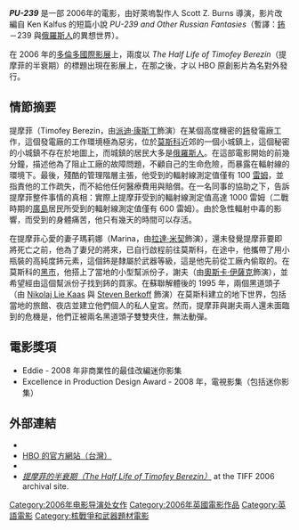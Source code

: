 {{Infobox Film
| name           = 致命核料<br />Pu-239 / The Half-Life of Timofey Berezin
| image          = Pu_239.jpg
| image_size     = 200px
| caption        =
| director       = Scott Z. Burns
| producer       = Charlie Lyons<br />Miranda de Pencier<br />Guy J. Louthan
| writer         = Scott Z. Burns<br /> ''改編自'' Ken Kalfus''的短篇小說''
| starring       = [[派迪·康斯丁|派迪·康斯丁]]<br />[[朗妲·米契|朗妲·米契]]<br />[[奧斯卡·伊薩克|奧斯卡·伊薩克]]
| music          = Abel Korzeniowski
| cinematography = Eigil Bryld
| editing        = Tatiana S. Riegel<br />Leo Trombetta
| distributor    = Beacon Pictures<br />HBO Films
| released       = 2006年12月12日
| runtime        = 97 分鐘
| country        = {{UK}}
| language       = [[英語|英語]]
| budget         = 5 百萬美元（$5,000,000）
}}

'''''PU-239''''' 是一部 2006年的電影，由好萊塢製作人 Scott Z. Burns 導演，影片改編自 Ken Kalfus 的短篇小說 ''PU-239 and Other Russian Fantasies''（暫譯：[[鈽|鈽]]－239 與[[俄羅斯人|俄羅斯人]]的異想世界）。

在 2006 年的[[多倫多國際影展|多倫多國際影展]]上，兩度以 ''The Half Life of Timofey Berezin''（提摩菲的半衰期）的標題出現在影展上，在那之後，才以 HBO 原創影片為名對外發行。

== 情節摘要 ==
提摩菲（Timofey Berezin，由[[派迪·康斯丁|派迪·康斯丁]]飾演）在某個高度機密的[[鈽|鈽]]發電廠工作，這個發電廠的工作環境極為惡劣，位於[[莫斯科|莫斯科]]近郊的一個小城鎮上，這個秘密的小城鎮不存在於地圖上，而城鎮的居民大多是[[俄羅斯人|俄羅斯人]]。在這部電影開始的前幾分鐘，描述他為了阻止工廠的故障問題，不顧自己的生命危險，而暴露在輻射線的環境下。最後，殘酷的管理階層主張，他受到的輻射線測定值僅有 100 [[倫琴_(單位)|雷姆]]，並指責他的工作疏失，而不給他任何醫療費用與賠償。在一名同事的協助之下，告訴提摩菲整件事情的真相：實際上提摩菲受到的輻射線測定值高達 1000 雷姆（二戰時期的[[廣島市|廣島]]居民所受到的輻射線測定值僅有 600 雷姆）。由於急性輻射中毒的影響，而受到的身體痛苦，他只有幾天的時間可以存活。

在提摩菲心愛的妻子瑪莉娜（Marina，由[[蕾達·蜜雪兒|拉達·米契]]飾演），還未發覺提摩菲要即將死亡之前，他為了妻兒的將來，已自行啟程前往莫斯科，在途中，他攜帶了用小瓶裝的高純度鈽元素，這個鈽是隸屬於武器等級，這是他先前從工廠內偷取的。在莫斯科的[[黑市|黑市]]，他搭上了當地的小型幫派份子，謝夫（由[[奧斯卡·伊薩克|奧斯卡·伊薩克]]飾演），並希望經由這個幫派份子找到鈽的買家。在蘇聯解體後的 1995 年，兩個黑道頭子（由 [[Nikolaj_Lie_Kaas|Nikolaj Lie Kaas]] 與 [[Steven_Berkoff|Steven Berkoff]] 飾演）在莫斯科建立的地下世界，包括當地的旅館、夜店並建立他們個人的私人皇宮。然而，提摩菲與謝夫兩人還未面臨到的危機是，他們正被兩名黑道頭子雙雙夾住，無法動彈。

== 電影獎項 ==
* Eddie - 2008 年非商業性的最佳改編迷你影集
* Excellence in Production Design Award - 2008 年，電視影集（包括迷你影集）

== 外部連結 ==
* {{official|http://www.hbo.com/films/pu239|Pu-239 / The Half-Life of Timofey Berezin}}
* [http://www.hboasia.com/hbo/movie/3667 HBO 的官方網站（台灣）] {{Wayback|url=http://www.hboasia.com/hbo/movie/3667 |date=20090803114111 }}
* {{imdb title|id=0472156|title=PU-239}}
* ''[https://archive.is/20070807201840/http://archives.torontointernationalfilmfestival.ca/films_schedules/films_description.asp?id=139 提摩菲的半衰期（The Half Life of Timofey Berezin）]'' at the TIFF 2006 archival site.

{{DEFAULTSORT:PU-239}}
[[Category:2006年电影导演处女作|Category:2006年电影导演处女作]]
[[Category:2006年英國電影作品|Category:2006年英國電影作品]]
[[Category:英語電影|Category:英語電影]]
[[Category:核戰爭和武器題材電影|Category:核戰爭和武器題材電影]]